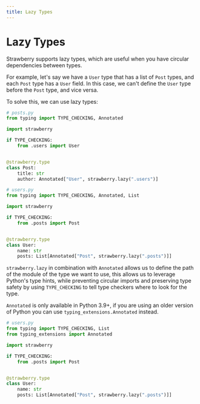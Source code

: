 ```yaml
---
title: Lazy Types
---
```


# Lazy Types

Strawberry supports lazy types, which are useful when you have circular
dependencies between types.

For example, let's say we have a `User` type that has a list of `Post` types,
and each `Post` type has a `User` field. In this case, we can't define the
`User` type before the `Post` type, and vice versa.

To solve this, we can use lazy types:

```python
# posts.py
from typing import TYPE_CHECKING, Annotated

import strawberry

if TYPE_CHECKING:
    from .users import User


@strawberry.type
class Post:
    title: str
    author: Annotated["User", strawberry.lazy(".users")]
```

```python
# users.py
from typing import TYPE_CHECKING, Annotated, List

import strawberry

if TYPE_CHECKING:
    from .posts import Post


@strawberry.type
class User:
    name: str
    posts: List[Annotated["Post", strawberry.lazy(".posts")]]
```

`strawberry.lazy` in combination with `Annotated` allows us to define the path
of the module of the type we want to use, this allows us to leverage Python's
type hints, while preventing circular imports and preserving type safety by
using `TYPE_CHECKING` to tell type checkers where to look for the type.

<Note>


`Annotated` is only available in Python 3.9+, if you are using an older version
of Python you can use `typing_extensions.Annotated` instead.

```python
# users.py
from typing import TYPE_CHECKING, List
from typing_extensions import Annotated

import strawberry

if TYPE_CHECKING:
    from .posts import Post


@strawberry.type
class User:
    name: str
    posts: List[Annotated["Post", strawberry.lazy(".posts")]]
```

</Note>